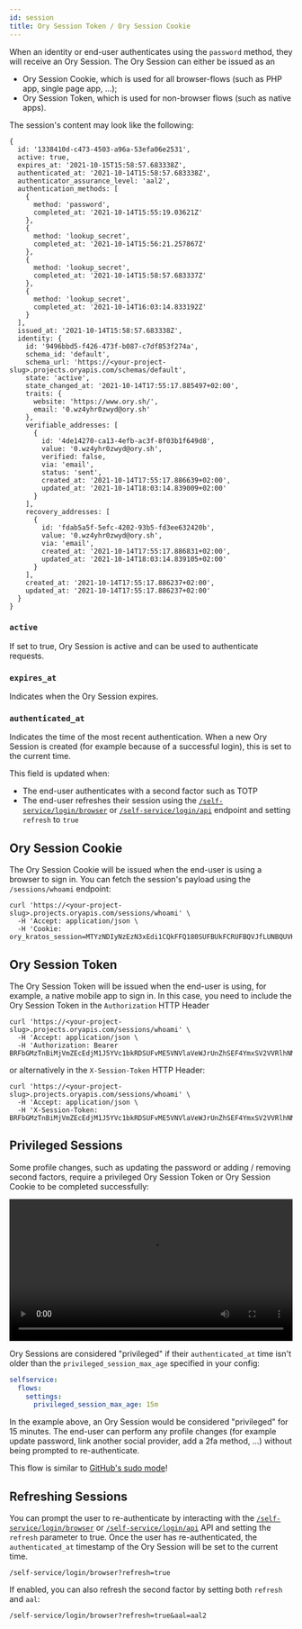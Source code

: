 ```yaml
---
id: session
title: Ory Session Token / Ory Session Cookie
---
```


When an identity or end-user authenticates using the `password` method,
they will receive an Ory Session. The Ory Session can either be issued as an

- Ory Session Cookie, which is used for all browser-flows (such as PHP app, single
  page app, ...);
- Ory Session Token, which is used for non-browser flows (such as native apps).

The session's content may look like the following:

```json5
{
  id: '1338410d-c473-4503-a96a-53efa06e2531',
  active: true,
  expires_at: '2021-10-15T15:58:57.683338Z',
  authenticated_at: '2021-10-14T15:58:57.683338Z',
  authenticator_assurance_level: 'aal2',
  authentication_methods: [
    {
      method: 'password',
      completed_at: '2021-10-14T15:55:19.03621Z'
    },
    {
      method: 'lookup_secret',
      completed_at: '2021-10-14T15:56:21.257867Z'
    },
    {
      method: 'lookup_secret',
      completed_at: '2021-10-14T15:58:57.683337Z'
    },
    {
      method: 'lookup_secret',
      completed_at: '2021-10-14T16:03:14.833192Z'
    }
  ],
  issued_at: '2021-10-14T15:58:57.683338Z',
  identity: {
    id: '9496bbd5-f426-473f-b087-c7df853f274a',
    schema_id: 'default',
    schema_url: 'https://<your-project-slug>.projects.oryapis.com/schemas/default',
    state: 'active',
    state_changed_at: '2021-10-14T17:55:17.885497+02:00',
    traits: {
      website: 'https://www.ory.sh/',
      email: '0.wz4yhr0zwyd@ory.sh'
    },
    verifiable_addresses: [
      {
        id: '4de14270-ca13-4efb-ac3f-8f03b1f649d8',
        value: '0.wz4yhr0zwyd@ory.sh',
        verified: false,
        via: 'email',
        status: 'sent',
        created_at: '2021-10-14T17:55:17.886639+02:00',
        updated_at: '2021-10-14T18:03:14.839009+02:00'
      }
    ],
    recovery_addresses: [
      {
        id: 'fdab5a5f-5efc-4202-93b5-fd3ee632420b',
        value: '0.wz4yhr0zwyd@ory.sh',
        via: 'email',
        created_at: '2021-10-14T17:55:17.886831+02:00',
        updated_at: '2021-10-14T18:03:14.839105+02:00'
      }
    ],
    created_at: '2021-10-14T17:55:17.886237+02:00',
    updated_at: '2021-10-14T17:55:17.886237+02:00'
  }
}
```

### `active`

If set to true, Ory Session is active and can be used to authenticate requests.

### `expires_at`

Indicates when the Ory Session expires.

### `authenticated_at`

Indicates the time of the most recent authentication. When a new Ory Session is
created (for example because of a successful login), this is set to the current time.

This field is updated when:

- The end-user authenticates with a second factor such as TOTP
- The end-user refreshes their session using the
  [`/self-service/login/browser`](../reference/api.mdx#operation/initializeSelfServiceLoginFlowForBrowsers)
  or
  [`/self-service/login/api`](../reference/api.mdx#operation/initializeSelfServiceLoginFlowWithoutBrowser)
  endpoint and setting `refresh` to `true`

## Ory Session Cookie

The Ory Session Cookie will be issued when the end-user is using a browser to sign in. You can fetch the session's payload using the
`/sessions/whoami` endpoint:

```
curl 'https://<your-project-slug>.projects.oryapis.com/sessions/whoami' \
  -H 'Accept: application/json \
  -H 'Cookie: ory_kratos_session=MTYzNDIyNzEzN3xEdi1CQkFFQ180SUFBUkFCRUFBQVJfLUNBQUVHYzNSeWFXNW5EQThBRFhObGMzTnBiMjVmZEc5clpXNEdjM1J5YVc1bkRDSUFJRTFDYWtvME5VNVlaVWxvYVZWeWJrUnZhSEF4YmxSV2VVRlhNMWwxVlVGenxXpsk2cL21Dclk3nCoXV41N6bFxvVJSt7CeICy_815Aw=='
```

## Ory Session Token

The Ory Session Token will be issued when the end-user is using, for example, a
native mobile app to sign in. In this case, you need to include the Ory Session
Token in the `Authorization` HTTP Header

```
curl 'https://<your-project-slug>.projects.oryapis.com/sessions/whoami' \
  -H 'Accept: application/json \
  -H 'Authorization: Bearer BRFbGMzTnBiMjVmZEcEdjM1J5YVc1bkRDSUFvME5VNVlaVeWJrUnZhSEF4YmxSV2VVRlhNMWwxVlVGenxXpsk2cLXV41N6bFxvVJSt7CeICy'
```

or alternatively in the `X-Session-Token` HTTP Header:

```
curl 'https://<your-project-slug>.projects.oryapis.com/sessions/whoami' \
  -H 'Accept: application/json \
  -H 'X-Session-Token: BRFbGMzTnBiMjVmZEcEdjM1J5YVc1bkRDSUFvME5VNVlaVeWJrUnZhSEF4YmxSV2VVRlhNMWwxVlVGenxXpsk2cLXV41N6bFxvVJSt7CeICy'
```

## Privileged Sessions


Some profile changes, such as updating the password or adding / removing second
factors, require a privileged Ory Session Token or Ory Session Cookie to be
completed successfully:

<video controls width="100%">
  <source src={privilegedVideo.webm} type="video/webm" />
  <source src={privilegedVideo.mp4} type="video/mp4" />
  Sorry, your browser doesn't support embedded videos.
</video>

Ory Sessions are considered "privileged" if their `authenticated_at` time isn't
older than the `privileged_session_max_age` specified in your config:

```yml title="path/to/kratos/config.yml"
selfservice:
  flows:
    settings:
      privileged_session_max_age: 15m
```

In the example above, an Ory Session would be considered "privileged" for 15
minutes. The end-user can perform any profile changes (for example update password,
link another social provider, add a 2fa method, ...) without being prompted to
re-authenticate.

This flow is similar to
[GitHub's sudo mode](https://help.github.com/en/github/authenticating-to-github/sudo-mode)!

## Refreshing Sessions

You can prompt the user to re-authenticate by interacting with the
[`/self-service/login/browser`](../reference/api.mdx#operation/initializeSelfServiceLoginFlowForBrowsers)
or
[`/self-service/login/api`](../reference/api.mdx#operation/initializeSelfServiceLoginFlowWithoutBrowser)
API and setting the `refresh` parameter to true. Once the user has
re-authenticated, the `authenticated_at` timestamp of the Ory Session will be
set to the current time.

```
/self-service/login/browser?refresh=true
```

If enabled, you can also refresh the second factor by setting both `refresh` and
`aal`:

```
/self-service/login/browser?refresh=true&aal=aal2
```
